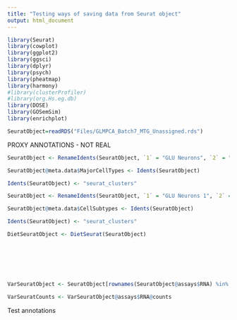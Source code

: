 ```yaml
---
title: "Testing ways of saving data from Seurat object"
output: html_document
---
```


```R
library(Seurat)
library(cowplot)
library(ggplot2)
library(ggsci)
library(dplyr)
library(psych)
library(pheatmap)
library(harmony)
#library(clusterProfiler)
#library(org.Hs.eg.db)
library(DOSE)
library(GOSemSim)
library(enrichplot)
```


```R
SeuratObject=readRDS("Files/GLMPCA_Batch7_MTG_Unassigned.rds")
```

PROXY ANNOTATIONS - NOT REAL

```r
SeuratObject <- RenameIdents(SeuratObject, `1` = "GLU Neurons", `2` = "GLU Neurons", `3` = "GLU Neurons", `4` = "Oligodendrocytes", `5` = "GLU Neurons",`6` = "Cajal-Retzius Cells", `7` = "GLU Neurons", `8` = "GLU Neurons",`9` = "GABA Neurons", `10` = "GLU Neurons", `11` = "Astrocytes",`12` = "GABA Neurons", `13` = "Microglia",`14` = "GLU Neurons", `15` = "GLU Neurons", `16`="Endothelial", `17`="GABA Neurons", `18`="GLU Neurons", `19`="OPCs", `20`="GLU Neurons", `21` = "GLU Neurons", `22` = "GABA Neurons", `23` = "GABA Neurons",`24` = "GABA Neurons",`25` = "GABA Neurons")

SeuratObject@meta.data$MajorCellTypes <- Idents(SeuratObject)

Idents(SeuratObject) <- "seurat_clusters"

SeuratObject <- RenameIdents(SeuratObject, `1` = "GLU Neurons 1", `2` = "GLU Neurons 2", `3` = "GLU Neurons 3", `4` = "Oligodendrocytes", `5` = "GLU Neurons 4",`6` = "Cajal-Retzius Cells", `7` = "GLU Neurons 5", `8` = "GLU Neurons 6",`9` = "GABA Neurons 1", `10` = "GLU Neurons 7", `11` = "Astrocytes",`12` = "GABA Neurons 2", `13` = "Microglia",`14` = "GLU Neurons 8", `15` = "GLU Neurons 9", `16`="Endothelial", `17`="GABA Neurons 3", `18`="GLU Neurons 10", `19`="OPCs", `20`="GLU Neurons 11", `21` = "GLU Neurons 12", `22` = "GABA Neurons 4", `23` = "GABA Neurons 5",`24` = "GABA Neurons 6",`25` = "GABA Neurons 7")

SeuratObject@meta.data$CellSubtypes <- Idents(SeuratObject)

Idents(SeuratObject) <- "seurat_clusters"

DietSeuratObject <- DietSeurat(SeuratObject)








```



```R

VarSeuratObject <- SeuratObject[rownames(SeuratObject@assays$RNA) %in% SeuratObject@assays$RNA@var.features,]

VarSeuratCounts <- VarSeuratObject@assays$RNA@counts


```



Test annotations










